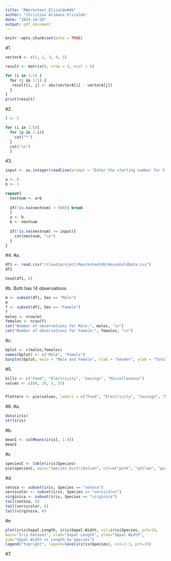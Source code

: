 ```yaml
---
title: "RWorksheet_Elizalde#4b"
author: "Christian Alimace Elizalde"
date: "2024-10-28"
output: pdf_document
---
```


```r
knitr::opts_chunk$set(echo = TRUE)
```

#1. 
```r
vectorA <- c(1, 2, 3, 4, 5)

result <- matrix(0, nrow = 5, ncol = 5)

for (i in 1:5) {
  for (j in 1:5) {
   result[i, j] <- abs(vectorA[i] - vectorA[j])
  }
}
print(result)

```
#2.
```r
l <- 5

for (i in 1:l){
  for (p in 1:i){
    cat("*")
  }
  cat("\n")
  }

```
#3.
```r
input <- as.integer(readline(prompt = "Enter the starting number for Fibonacci Sequence: "))

a <- 0
b <- 1

repeat{
  nextnum <- a+b
  
  if(!is.na(nextnum) > 500){ break
  }
  a <- b
  b <- nextnum
  
  if(!is.na(nextnum) >= input){
    cat(nextnum, "\n")
  }
}
```
#4. 
#a.
```r
df1 <- read.csv("/cloud/project/Rworksheet4b/HouseholdData.csv")
df1

head(df1, 6)
```
#b. Both has 14 observations
```r
m <- subset(df1, Sex == "Male")
m
f <- subset(df1, Sex == "Female")
f
males <- nrow(m)
females <- nrow(f)
cat("Number of observations for Male:", males, "\n")
cat("Number of observations for Female:", females, "\n")
```
#c.
```r
bplot <- c(males,females)
names(bplot) <- c("Male", "Female")
barplot(bplot, main = "Male and Female", xlab = "Gender", ylab = "Total Numbers", col = c("blue", "pink"),legend.text = TRUE, beside = TRUE)

```
#5. 
```r
bills <- c("Food", "Electricity", "Savings", "Miscellaneous")
values <- c(60, 10, 5, 25)


Plotters <- pie(values, labels = c("Food", "Electricity", "Savings", "Miscellaneous"),col = c("lightblue", "yellow", "orange", "red"), main = "Expenditures" )
```
#6.
#a.
```r
data(iris)
str(iris)
```
#b.
```r
meanI <- colMeans(iris[, 1:4])
meanI
```
#c
```r
speciesC <- table(iris$Species)
pie(speciesC, main="Species Distribution", col=c("pink", "yellow", "purple"), labels=names(speciesC))
```
#d
```r
setosa <- subset(iris, Species == "setosa")
versicolor <- subset(iris, Species == "versicolor")
virginica <- subset(iris, Species == "virginica")
tail(setosa, 6)
tail(versicolor, 6)
tail(virginica, 6)
```
#e
```r
plot(iris$Sepal.Length, iris$Sepal.Width, col=iris$Species, pch=19,
main="Iris Dataset", xlab="Sepal Length", ylab="Sepal Width",
sub="Sepal Width vs Length by Species")
legend("topright", legend=levels(iris$Species), col=1:3, pch=19)
```

#7. 
